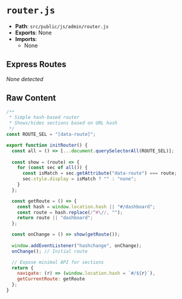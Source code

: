 # `router.js`

- **Path**: `src/public/js/admin/router.js`
- **Exports**: None
- **Imports**:
  - None

## Express Routes
_None detected_

## Raw Content

```js
/**
 * Simple hash-based router
 * Shows/hides sections based on URL hash
 */
const ROUTE_SEL = "[data-route]";

export function initRouter() {
  const all = () => [...document.querySelectorAll(ROUTE_SEL)];
  
  const show = (route) => {
    for (const sec of all()) {
      const isMatch = sec.getAttribute("data-route") === route;
      sec.style.display = isMatch ? "" : "none";
    }
  };

  const getRoute = () => {
    const hash = window.location.hash || "#/dashboard";
    const route = hash.replace(/^#\//, "");
    return route || "dashboard";
  };

  const onChange = () => show(getRoute());
  
  window.addEventListener("hashchange", onChange);
  onChange(); // Initial route

  // Expose minimal API for sections
  return { 
    navigate: (r) => (window.location.hash = `#/${r}`),
    getCurrentRoute: getRoute
  };
}

```
